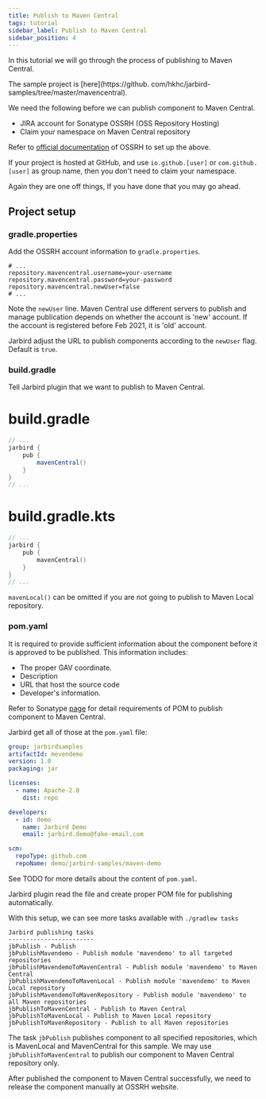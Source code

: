 ```yaml
---
title: Publish to Maven Central
tags: tutorial
sidebar_label: Publish to Maven Central
sidebar_position: 4
---
```

In this tutorial we will go through the process of publishing to Maven Central.

The sample project is [here](https://github.
com/hkhc/jarbird-samples/tree/master/mavencentral).

We need the following before we can publish component to Maven Central.

- JIRA account for Sonatype OSSRH (OSS Repository Hosting)
- Claim your namespace on Maven Central repository

Refer to [official documentation](https://central.sonatype.org/publish/publish-guide/#initial-setup) of OSSRH to set up the above.

If your project is hosted at GitHub, and use `io.github.[user]` or `com.github.[user]` 
as group name, then you don't need to claim your namespace.

Again they are one off things, If you have done that you may go ahead.

## Project setup

### gradle.properties

Add the OSSRH account information to `gradle.properties`.

```properties title="~/.gradle/gradle.properties"
# ...
repository.mavencentral.username=your-username
repository.mavencentral.password=your-password
repository.mavencentral.newUser=false
# ...
```

Note the `newUser` line. Maven Central use different servers to publish and
manage publication depends on whether the account is 'new' account. If the
account is registered before Feb 2021, it is 'old' account.

Jarbird adjust the URL to publish components according to the `newUser` flag.
Default is `true`.


### build.gradle

Tell Jarbird plugin that we want to publish to Maven Central.

<!--tabs-->
# build.gradle
```groovy {5}
// ...
jarbird {
    pub {
        mavenCentral()
    }
}
// ...
```
# build.gradle.kts
```kotlin {5}
// ...
jarbird {
    pub {
        mavenCentral()
    }
}
// ...
```
<!--/tabs-->

`mavenLocal()` can be omitted if you are not going to publish to Maven Local repository.

### pom.yaml

It is required to provide sufficient information about the component before it is 
approved to be published. This information includes:

- The proper GAV coordinate.
- Description
- URL that host the source code
- Developer's information.

Refer to Sonatype [page](https://central.sonatype.org/pages/requirements.html#sufficient-metadata) 
for detail requirements of POM to publish component to Maven Central.

Jarbird get all of those at the `pom.yaml` file:

``` yaml title="pom.yaml"
group: jarbirdsamples
artifactId: mevendemo
version: 1.0
packaging: jar

licenses:
  - name: Apache-2.0
    dist: repo

developers:
  - id: demo
    name: Jarbird Demo
    email: jarbird.demo@fake-email.com

scm:
  repoType: github.com
  repoName: demo/jarbird-samples/maven-demo

```

See TODO for more details about the content of `pom.yaml`.

Jarbird plugin read the file and create proper POM file for publishing automatically.

With this setup, we can see more tasks available with `./gradlew tasks`

```text
Jarbird publishing tasks
------------------------
jbPublish - Publish
jbPublishMavendemo - Publish module 'mavendemo' to all targeted repositories
jbPublishMavendemoToMavenCentral - Publish module 'mavendemo' to Maven Central
jbPublishMavendemoToMavenLocal - Publish module 'mavendemo' to Maven Local repository
jbPublishMavendemoToMavenRepository - Publish module 'mavendemo' to all Maven repositories
jbPublishToMavenCentral - Publish to Maven Central
jbPublishToMavenLocal - Publish to Maven Local repository
jbPublishToMavenRepository - Publish to all Maven repositories
```

The task `jbPublish` publishes component to all specified repositories,
which is MavenLocal and MavenCentral for this sample.
We may use `jbPublishToMavenCentral`  to publish our component to Maven Central
repository only.

After published the component to Maven Central successfully,
we need to release the component manually at OSSRH website.
